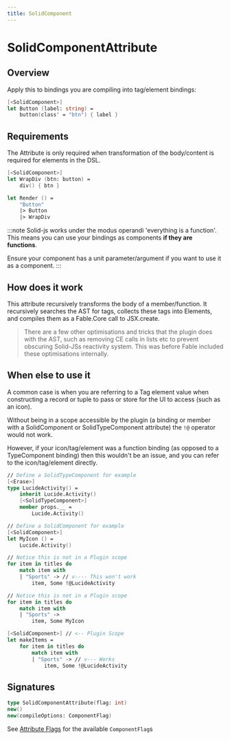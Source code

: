 ```yaml
---
title: SolidComponent
---
```


# SolidComponentAttribute

## Overview

Apply this to bindings you are compiling into tag/element bindings:

```fsharp
[<SolidComponent>]
let Button (label: string) =
    button(class' = "btn") { label }
```

## Requirements

The Attribute is only required when transformation of the body/content is required for elements in the DSL.

```fsharp title="Can compose bindings without the SolidComponentAttribute"
[<SolidComponent>]
let WrapDiv (btn: button) =
    div() { btn }

let Render () =
    "Button"
    |> Button
    |> WrapDiv
```

:::note
Solid-js works under the modus operandi 'everything is a function'. This means you can use your bindings as components **if they are functions**.

Ensure your component has a unit parameter/argument if you want to use it as a component.
:::

## How does it work

This attribute recursively transforms the body of a member/function.
It recursively searches the AST for tags, collects these tags into Elements, and compiles them as a Fable.Core call to JSX.create.


> There are a few other optimisations and tricks that the plugin does with the AST, such as removing CE calls in lists etc to prevent obscuring Solid-JSs reactivity system. This was before Fable included these optimisations internally.

## When else to use it

A common case is when you are referring to a Tag element value when constructing a record or tuple to pass or store for the UI to access (such as an icon).

Without being in a scope accessible by the plugin (a binding or member with a SolidComponent or SolidTypeComponent attribute) the `!@` operator would not work.

However, if your icon/tag/element was a function binding (as opposed to a TypeComponent binding) then this wouldn't be an issue, and you can refer to the icon/tag/element directly.

```fsharp collapse={5-8}
// Define a SolidTypeComponent for example
[<Erase>]
type LucideActivity() =
    inherit Lucide.Activity()
    [<SolidTypeComponent>]
    member props.__ =
        Lucide.Activity()

// Define a SolidComponent for example
[<SolidComponent>]
let MyIcon () =
    Lucide.Activity()
```


```fsharp tab title="Invalid" del={5}
// Notice this is not in a Plugin scope
for item in titles do
    match item with
    | "Sports" -> // v---- This won't work
        item, Some !@LucideActivity
```

```fsharp tab title="Valid" ins={5}
// Notice this is not in a Plugin scope
for item in titles do
    match item with
    | "Sports" ->
        item, Some MyIcon
```

```fsharp tab title="Alt Valid" ins={1,6}
[<SolidComponent>] // <-- Plugin Scope
let makeItems =
    for item in titles do
        match item with
        | "Sports" -> // v--- Works
            item, Some !@LucideActivity
```


## Signatures

```fsharp
type SolidComponentAttribute(flag: int)
new()
new(compileOptions: ComponentFlag)
```


See [Attribute Flags](/partas-solid/attribute-flags) for the available `ComponentFlag`s
